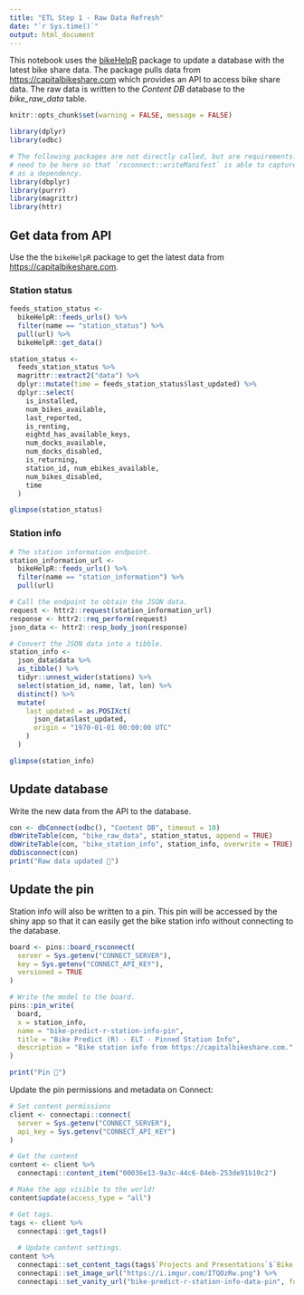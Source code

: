 ```yaml
---
title: "ETL Step 1 - Raw Data Refresh"
date: "`r Sys.time()`"
output: html_document
---
```


This notebook uses the [bikeHelpR](https://packagemanager.rstudio.com/client/#/repos/1/packages/bikeHelpR) package to update a database with the latest bike share data. The package pulls data from <https://capitalbikeshare.com> which provides an API to access bike share data. The raw data is written to the *Content DB* database to the *bike_raw_data* table.

```r
knitr::opts_chunk$set(warning = FALSE, message = FALSE) 

library(dplyr)
library(odbc)

# The following packages are not directly called, but are requirements. They
# need to be here so that `rsconnect::writeManifest` is able to capture them
# as a dependency.
library(dbplyr)
library(purrr)
library(magrittr)
library(httr)
```

## Get data from API

Use the the `bikeHelpR` package to get the latest data from <https://capitalbikeshare.com>.

### Station status

```r
feeds_station_status <- 
  bikeHelpR::feeds_urls() %>% 
  filter(name == "station_status") %>% 
  pull(url) %>% 
  bikeHelpR::get_data() 

station_status <- 
  feeds_station_status %>%
  magrittr::extract2("data") %>%
  dplyr::mutate(time = feeds_station_status$last_updated) %>%
  dplyr::select(
    is_installed, 
    num_bikes_available, 
    last_reported, 
    is_renting, 
    eightd_has_available_keys, 
    num_docks_available, 
    num_docks_disabled, 
    is_returning, 
    station_id, num_ebikes_available, 
    num_bikes_disabled, 
    time
  )

glimpse(station_status)
```

### Station info

```r
# The station information endpoint.
station_information_url <- 
  bikeHelpR::feeds_urls() %>% 
  filter(name == "station_information") %>% 
  pull(url)

# Call the endpoint to obtain the JSON data.
request <- httr2::request(station_information_url)
response <- httr2::req_perform(request)
json_data <- httr2::resp_body_json(response)

# Convert the JSON data into a tibble.
station_info <- 
  json_data$data %>%
  as_tibble() %>%
  tidyr::unnest_wider(stations) %>%
  select(station_id, name, lat, lon) %>%
  distinct() %>%
  mutate(
    last_updated = as.POSIXct(
      json_data$last_updated,
      origin = "1970-01-01 00:00:00 UTC"
    )
  )

glimpse(station_info)
```

## Update database

Write the new data from the API to the database.

```r
con <- dbConnect(odbc(), "Content DB", timeout = 10)
dbWriteTable(con, "bike_raw_data", station_status, append = TRUE)
dbWriteTable(con, "bike_station_info", station_info, overwrite = TRUE)
dbDisconnect(con)
print("Raw data updated 🎉")
```

## Update the pin

Station info will also be written to a pin. This pin will be accessed by the shiny app so that it can easily get the bike station info without connecting to the database.

```r
board <- pins::board_rsconnect(
  server = Sys.getenv("CONNECT_SERVER"),
  key = Sys.getenv("CONNECT_API_KEY"),
  versioned = TRUE
)

# Write the model to the board.
pins::pin_write(
  board,
  x = station_info,
  name = "bike-predict-r-station-info-pin",
  title = "Bike Predict (R) - ELT - Pinned Station Info",
  description = "Bike station info from https://capitalbikeshare.com."
)

print("Pin 🎉")
```
Update the pin permissions and metadata on Connect:

```r
# Set content permissions
client <- connectapi::connect(
  server = Sys.getenv("CONNECT_SERVER"),
  api_key = Sys.getenv("CONNECT_API_KEY")
)

# Get the content
content <- client %>%
  connectapi::content_item("00036e13-9a3c-44c6-84eb-253de91b10c2")

# Make the app visible to the world!
content$update(access_type = "all")

# Get tags.
tags <- client %>%
  connectapi::get_tags()
  
  # Update content settings.
content %>%
  connectapi::set_content_tags(tags$`Projects and Presentations`$`Bike Predict`$R$ETL) %>%
  connectapi::set_image_url("https://i.imgur.com/ITQOzRw.png") %>%
  connectapi::set_vanity_url("bike-predict-r-station-info-data-pin", force = TRUE)
```
